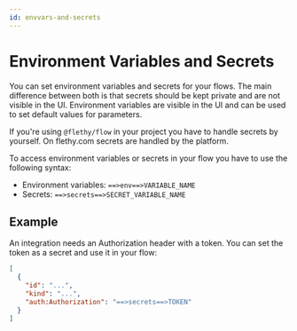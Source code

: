 ```yaml
---
id: envvars-and-secrets
---
```


# Environment Variables and Secrets

You can set environment variables and secrets for your flows. The main difference between both is that secrets
should be kept private and are not visible in the UI. Environment variables are visible in the UI and can be used to set default values for parameters.

If you're using `@flethy/flow` in your project you have to handle secrets by yourself. On flethy.com secrets are handled by the platform.

To access environment variables or secrets in your flow you have to use the following syntax:

- Environment variables: `==>env==>VARIABLE_NAME`
- Secrets: `==>secrets==>SECRET_VARIABLE_NAME`

## Example

An integration needs an Authorization header with a token. You can set the token as a secret and use it in your flow:

```json
[
  {
    "id": "...",
    "kind": "...",
    "auth:Authorization": "==>secrets==>TOKEN"
  }
]
```
